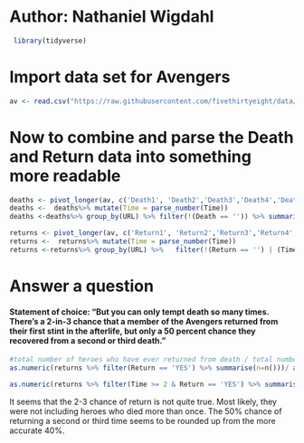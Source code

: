 # Author: Nathaniel Wigdahl
```r
 library(tidyverse)
```
 
# Import data set for Avengers
```r
av <- read.csv("https://raw.githubusercontent.com/fivethirtyeight/data/master/avengers/avengers.csv", stringsAsFactors = FALSE)
```


# Now to combine and parse the Death and Return data into something more readable
```r
deaths <- pivot_longer(av, c('Death1', 'Death2','Death3','Death4','Death5'), names_to = 'Time', values_to = 'Death')
deaths <-  deaths%>% mutate(Time = parse_number(Time))
deaths <-deaths%>% group_by(URL) %>% filter(!(Death == '')) %>% summarise(Time = max(Time), Death = Death[which.max(Time)])
```

```r
returns <- pivot_longer(av, c('Return1', 'Return2','Return3','Return4','Return5'), names_to = 'Time', values_to = 'Return')
returns <-  returns%>% mutate(Time = parse_number(Time))
returns <-returns%>% group_by(URL) %>%   filter(!(Return == '') | (Time == 1)) %>% summarise(Return = Return[which.max(Time)], Time = max(Time))
```

# Answer a question
#### Statement of choice: "But you can only tempt death so many times. There’s a 2-in-3 chance that a member of the Avengers returned from their first stint in the afterlife, but only a 50 percent chance they recovered from a second or third death."

```r
#total number of heroes who have ever returned from death / total number who have ever died.
as.numeric(returns %>% filter(Return == 'YES') %>% summarise(n=n()))/ as.numeric(deaths %>% filter(Death == 'YES') %>% summarise(n=n()))
```

```r
as.numeric(returns %>% filter(Time >= 2 & Return == 'YES') %>% summarise(n=n()))/ as.numeric(deaths %>% filter(Time >=2 & Death == 'YES') %>% summarise(n=n()))
```

It seems that the 2-3 chance of return is not quite true. Most likely, they were not including heroes who died more than once.
The 50% chance of returning a second or third time seems to be rounded up from the more accurate 40%.